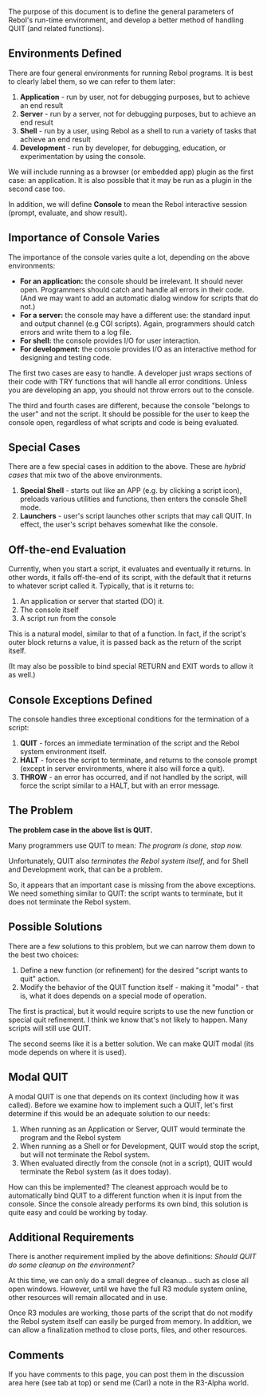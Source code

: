 The purpose of this document is to define the general parameters of Rebol's run-time environment, and develop a better method of handling QUIT (and related functions).

==Environments Defined==

There are four general environments for running Rebol programs. It is best to clearly label them, so we can refer to them later:

#'''Application''' - run by user, not for debugging purposes, but to achieve an end result
#'''Server''' - run by a server, not for debugging purposes, but to achieve an end result
#'''Shell''' - run by a user, using Rebol as a shell to run a variety of tasks that achieve an end result
#'''Development''' - run by developer, for debugging, education, or experimentation by using the console.

We will include running as a browser (or embedded app) plugin as the first case: an application. It is also possible that it may be run as a plugin in the second case too.

In addition, we will define <b>Console</b> to mean the Rebol interactive session (prompt, evaluate, and show result).

==Importance of Console Varies==

The importance of the console varies quite a lot, depending on the above environments:

*'''For an application:''' the console should be irrelevant. It should never open. Programmers should catch and handle all errors in their code. (And we may want to add an automatic dialog window for scripts that do not.)
*'''For a server:''' the console may have a different use: the standard input and output channel (e.g CGI scripts). Again, programmers should catch errors and write them to a log file.
*'''For shell:''' the console provides I/O for user interaction.
*'''For development:''' the console provides I/O as an interactive method for designing and testing code.

The first two cases are easy to handle. A developer just wraps sections of their code with TRY functions that will handle all error conditions. Unless you are developing an app, you should not throw errors out to the console.

The third and fourth cases are different, because the console "belongs to the user" and not the script. It should be possible for the user to keep the console open, regardless of what scripts and code is being evaluated.

==Special Cases==

There are a few special cases in addition to the above. These are ''hybrid cases'' that mix two of the above environments.

#'''Special Shell''' - starts out like an APP (e.g. by clicking a script icon), preloads various utilities and functions, then enters the console Shell mode.
#'''Launchers''' - user's script launches other scripts that may call QUIT. In effect, the user's script behaves somewhat like the console.

==Off-the-end Evaluation==

Currently, when you start a script, it evaluates and eventually it returns. In other words, it falls off-the-end of its script, with the default that it returns to whatever script called it. Typically, that is it returns to:

#An application or server that started (DO) it.
#The console itself
#A script run from the console

This is a natural model, similar to that of a function. In fact, if the script's outer block returns a value, it is passed back as the return of the script itself.

(It may also be possible to bind special RETURN and EXIT words to allow it as well.)

==Console Exceptions Defined==

The console handles three exceptional conditions for the termination of a script:

#'''QUIT''' - forces an immediate termination of the script and the Rebol system environment itself.
#'''HALT''' - forces the script to terminate, and returns to the console prompt (except in server environments, where it also will force a quit).
#'''THROW''' - an error has occurred, and if not handled by the script, will force the script similar to a HALT, but with an error message.

==The Problem==

'''The problem case in the above list is QUIT.'''

Many programmers use QUIT to mean: ''The program is done, stop now.''

Unfortunately, QUIT also ''terminates the Rebol system itself'', and for Shell and Development work, that can be a problem.

So, it appears that an important case is missing from the above exceptions.  We need something similar to QUIT: the script wants to terminate, but it does not terminate the Rebol system.

==Possible Solutions==

There are a few solutions to this problem, but we can narrow them down to the best two choices:

#Define a new function (or refinement) for the desired "script wants to quit" action.
#Modify the behavior of the QUIT function itself - making it "modal" - that is, what it does depends on a special mode of operation.

The first is practical, but it would require scripts to use the new function or special quit refinement. I think we know that's not likely to happen. Many scripts will still use QUIT.

The second seems like it is a better solution. We can make QUIT modal (its mode depends on where it is used).

==Modal QUIT==

A modal QUIT is one that depends on its context (including how it was called). Before we examine how to implement such a QUIT, let's first determine if this would be an adequate solution to our needs:

#When running as an Application or Server, QUIT would terminate the program and the Rebol system
#When running as a Shell or for Development, QUIT would stop the script, but will not terminate the Rebol system.
#When evaluated directly from the console (not in a script), QUIT would terminate the Rebol system (as it does today).

How can this be implemented? The cleanest approach would be to automatically bind QUIT to a different function when it is input from the console. Since the console already performs its own bind, this solution is quite easy and could be working by today.

==Additional Requirements==

There is another requirement implied by the above definitions: ''Should QUIT do some cleanup on the environment?''

At this time, we can only do a small degree of cleanup... such as close all open windows. However, until we have the full R3 module system online, other resources will remain allocated and in use.

Once R3 modules are working, those parts of the script that do not modify the Rebol system itself can easily be purged from memory. In addition, we can allow a finalization method to close ports, files, and other resources.

==Comments==

If you have comments to this page, you can post them in the discussion area here (see tab at top) or send me (Carl) a note in the R3-Alpha world.